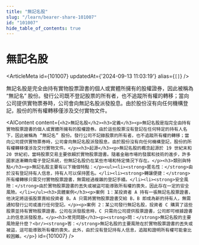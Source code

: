 ```yaml
---
title: "無記名股"
slug: "/learn/bearer-share-101007"
id: "101007"
hide_table_of_contents: true
---
```



# 無記名股

<ArticleMeta id={101007} updatedAt={'2024-09-13 11:03:19'} alias={`[]`} />
<div className='border-solid border-b border-t-0 my-4 border-[var(--ifm-color-gray-300)]' />

無記名股是完全由持有實物股票證書的個人或實體所擁有的股權證券，因此被稱為 “無記名” 股份。發行公司既不登記股票的所有者，也不追蹤所有權的轉移；當向公司提供實物票券時，公司會向無記名股派發股息。由於股份沒有向任何機構登記，股份的所有權轉移僅涉及交付實物文件。

<AIContent content={`<h2>無記名股</h2><h3>定義</h3><p>無記名股是指完全由持有實物股票證書的個人或實體所擁有的股權證券。由於這些股票沒有登記在任何特定的持有人名下，因此被稱為 “無記名” 股份。發行公司不記錄股票的所有者，也不追蹤所有權的轉移；當向公司提供實物票券時，公司會向無記名股派發股息。由於股份沒有向任何機構登記，股份的所有權轉移僅涉及交付實物文件。</p><h3>起源</h3><p>無記名股的概念起源於 19 世紀末和 20 世紀初，當時股票交易主要依賴於實物股票證書。隨着金融市場的發展和技術的進步，許多國家逐漸轉向電子登記系統，但無記名股仍在某些市場和特定情況下存在。</p><h3>類別與特點</h3><p>無記名股主要有以下幾個特點：</p><ul><li><strong>匿名性：</strong>由於沒有登記持有人信息，持有人可以保持匿名。</li><li><strong>轉讓便捷：</strong>所有權轉移只需交付實物股票證書，無需經過複雜的登記手續。</li><li><strong>安全風險：</strong>由於實物股票證書的丟失或被盜可能導致所有權的喪失，因此存在一定的安全風險。</li></ul><h3>具體案例</h3><p>案例 1：某投資者 A 持有一張無記名股票證書，他決定將這張股票賣給投資者 B。A 只需將實物股票證書交給 B，B 即成為新的持有人，無需通知發行公司或進行任何登記。</p><p>案例 2：某公司發行無記名股，投資者 C 購買了這些股票並持有實物股票證書。公司在派發股息時，C 只需向公司提供股票證書，公司即可根據證書上的信息派發股息。</p><h3>常見問題</h3><p><strong>問：</strong>無記名股的主要風險是什麼？<br/><strong>答：</strong>無記名股的主要風險在於實物股票證書的丟失或被盜，這可能導致所有權的喪失。此外，由於沒有登記持有人信息，追蹤和證明所有權可能會比較困難。</p>`} id={101007} />
